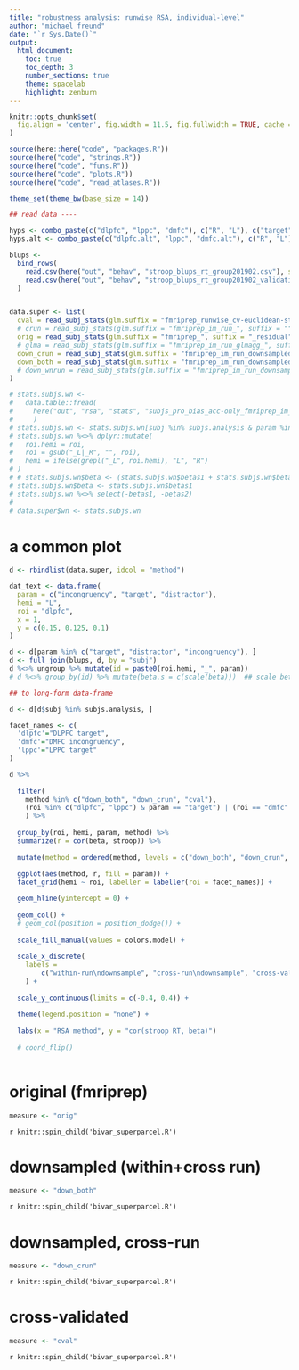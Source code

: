 ```yaml
---
title: "robustness analysis: runwise RSA, individual-level"
author: "michael freund"
date: "`r Sys.Date()`"
output:
  html_document:
    toc: true
    toc_depth: 3
    number_sections: true
    theme: spacelab
    highlight: zenburn
---
```




```r

knitr::opts_chunk$set(
  fig.align = 'center', fig.width = 11.5, fig.fullwidth = TRUE, cache = TRUE
)

source(here::here("code", "packages.R"))
source(here("code", "strings.R"))
source(here("code", "funs.R"))
source(here("code", "plots.R"))
source(here("code", "read_atlases.R"))

theme_set(theme_bw(base_size = 14))

## read data ----

hyps <- combo_paste(c("dlpfc", "lppc", "dmfc"), c("R", "L"), c("target", "incongruency"))
hyps.alt <- combo_paste(c("dlpfc.alt", "lppc", "dmfc.alt"), c("R", "L"), c("target", "incongruency"))

blups <- 
  bind_rows(
    read.csv(here("out", "behav", "stroop_blups_rt_group201902.csv"), stringsAsFactors = FALSE),
    read.csv(here("out", "behav", "stroop_blups_rt_group201902_validation.csv"), stringsAsFactors = FALSE) 
  )


data.super <- list(
  cval = read_subj_stats(glm.suffix = "fmriprep_runwise_cv-euclidean-stand_", suffix = ""),
  # crun = read_subj_stats(glm.suffix = "fmriprep_im_run_", suffix = ""),
  orig = read_subj_stats(glm.suffix = "fmriprep_", suffix = "_residual"),
  # glma = read_subj_stats(glm.suffix = "fmriprep_im_run_glmagg_", suffix = "") %>% rename(beta = betas),
  down_crun = read_subj_stats(glm.suffix = "fmriprep_im_run_downsampled_crun_", suffix = ""),
  down_both = read_subj_stats(glm.suffix = "fmriprep_im_run_downsampled_both_", suffix = "")
  # down_wnrun = read_subj_stats(glm.suffix = "fmriprep_im_run_downsampled_wnrun_", suffix = "")
)

# stats.subjs.wn <- 
#   data.table::fread(
#     here("out", "rsa", "stats", "subjs_pro_bias_acc-only_fmriprep_im_run_glmagg-wn_masks.csv")
#     )
# stats.subjs.wn <- stats.subjs.wn[subj %in% subjs.analysis & param %in% c("target", "distractor", "incongruency"), ]
# stats.subjs.wn %<>% dplyr::mutate(
#   roi.hemi = roi, 
#   roi = gsub("_L|_R", "", roi), 
#   hemi = ifelse(grepl("_L", roi.hemi), "L", "R")
# )
# # stats.subjs.wn$beta <- (stats.subjs.wn$betas1 + stats.subjs.wn$betas2) / 2
# stats.subjs.wn$beta <- stats.subjs.wn$betas1
# stats.subjs.wn %<>% select(-betas1, -betas2)
# 
# data.super$wn <- stats.subjs.wn

```


# a common plot

```r

d <- rbindlist(data.super, idcol = "method")

dat_text <- data.frame(
  param = c("incongruency", "target", "distractor"),
  hemi = "L",
  roi = "dlpfc",
  x = 1,
  y = c(0.15, 0.125, 0.1)
)

d <- d[param %in% c("target", "distractor", "incongruency"), ]
d <- full_join(blups, d, by = "subj")
d %<>% ungroup %>% mutate(id = paste0(roi.hemi, "_", param))
# d %<>% group_by(id) %>% mutate(beta.s = c(scale(beta)))  ## scale betas

## to long-form data-frame

d <- d[d$subj %in% subjs.analysis, ]

facet_names <- c(
  'dlpfc'="DLPFC target",
  'dmfc'="DMFC incongruency",
  'lppc'="LPPC target"
)

d %>%
  
  filter(
    method %in% c("down_both", "down_crun", "cval"),
    (roi %in% c("dlpfc", "lppc") & param == "target") | (roi == "dmfc" & param == "incongruency")
    ) %>%
  
  group_by(roi, hemi, param, method) %>%
  summarize(r = cor(beta, stroop)) %>%
  
  mutate(method = ordered(method, levels = c("down_both", "down_crun", "cval"))) %>%
  
  ggplot(aes(method, r, fill = param)) +
  facet_grid(hemi ~ roi, labeller = labeller(roi = facet_names)) +

  geom_hline(yintercept = 0) +
  
  geom_col() +
  # geom_col(position = position_dodge()) +
  
  scale_fill_manual(values = colors.model) +
  
  scale_x_discrete(
    labels = 
        c("within-run\ndownsample", "cross-run\ndownsample", "cross-validated")
    ) +
  
  scale_y_continuous(limits = c(-0.4, 0.4)) +
  
  theme(legend.position = "none") +
  
  labs(x = "RSA method", y = "cor(stroop RT, beta)")
  
  # coord_flip()
  

```


# original (fmriprep)

```r
measure <- "orig"
```

`r knitr::spin_child('bivar_superparcel.R')`

# downsampled (within+cross run)

```r
measure <- "down_both"
```

`r knitr::spin_child('bivar_superparcel.R')`


# downsampled, cross-run

```r
measure <- "down_crun"
```

`r knitr::spin_child('bivar_superparcel.R')`


# cross-validated

```r
measure <- "cval"
```

`r knitr::spin_child('bivar_superparcel.R')`
